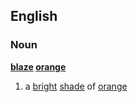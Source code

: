 ==English==
===Noun===
{{wikipedia}}
'''[[blaze]] [[orange]]'''
# a [[bright]] [[shade]] of [[orange]]